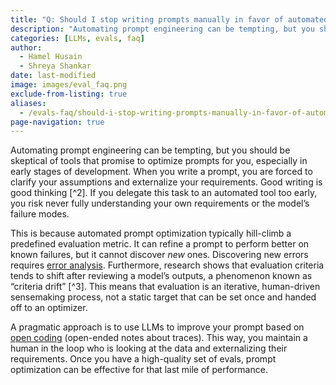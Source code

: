 ```yaml
---
title: "Q: Should I stop writing prompts manually in favor of automated tools?"
description: "Automating prompt engineering can be tempting, but you should be skeptical of tools that promise to optimize prompts for you, especially in  early ..."
categories: [LLMs, evals, faq]
author: 
  - Hamel Husain
  - Shreya Shankar
date: last-modified
image: images/eval_faq.png
exclude-from-listing: true
aliases:
  - /evals-faq/should-i-stop-writing-prompts-manually-in-favor-of-automated-tools
page-navigation: true
---
```


Automating prompt engineering can be tempting, but you should be skeptical of tools that promise to optimize prompts for you, especially in  early stages of development. When you write a prompt, you are forced to clarify your assumptions and externalize your requirements. Good writing is good thinking [^2].  If you delegate this task to an automated tool too early, you risk never fully understanding your own requirements or the model's failure modes.

This is because automated prompt optimization typically hill-climb a predefined evaluation metric. It can refine a prompt to perform better on known failures, but it cannot discover *new* ones. Discovering new errors requires [error analysis](/blog/posts/evals-faq/why-is-error-analysis-so-important-in-llm-evals-and-how-is-it-performed.html). Furthermore, research shows that evaluation criteria tends to shift after reviewing a model's outputs, a phenomenon known as “criteria drift” [^3]. This means that evaluation is an iterative, human-driven sensemaking process, not a static target that can be set once and handed off to an optimizer.

A pragmatic approach is to use LLMs to improve your prompt based on [open coding](/blog/posts/evals-faq/why-is-error-analysis-so-important-in-llm-evals-and-how-is-it-performed.html) (open-ended notes about traces). This way, you maintain a human in the loop who is looking at the data and externalizing their requirements. Once you have a high-quality set of evals, prompt optimization can be effective for that last mile of performance.